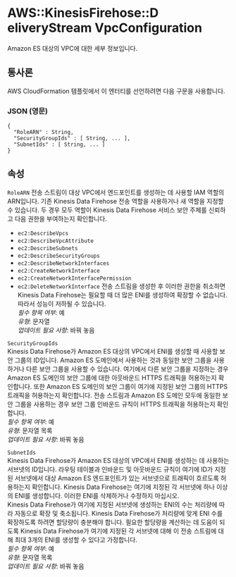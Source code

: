 # AWS::KinesisFirehose::D eliveryStream VpcConfiguration

Amazon ES 대상의 VPC에 대한 세부 정보입니다.

## 통사론

AWS CloudFormation 템플릿에서 이 엔터티를 선언하려면 다음 구문을 사용합니다.

### JSON (영문)

```
{
  "RoleARN" : String,
  "SecurityGroupIds" : [ String, ... ],
  "SubnetIds" : [ String, ... ]
}
```

## 속성

`RoleARN` 전송 스트림이 대상 VPC에서 엔드포인트를 생성하는 데 사용할 IAM 역할의 ARN입니다. 기존 Kinesis Data Firehose 전송 역할을 사용하거나 새 역할을 지정할 수 있습니다. 두 경우 모두 역할이 Kinesis Data Firehose 서비스 보안 주체를 신뢰하고 다음 권한을 부여하는지 확인합니다.

- `ec2:DescribeVpcs`
- `ec2:DescribeVpcAttribute`
- `ec2:DescribeSubnets`
- `ec2:DescribeSecurityGroups`
- `ec2:DescribeNetworkInterfaces`
- `ec2:CreateNetworkInterface`
- `ec2:CreateNetworkInterfacePermission`
- `ec2:DeleteNetworkInterface`
  전송 스트림을 생성한 후 이러한 권한을 취소하면 Kinesis Data Firehose는 필요할 때 더 많은 ENI를 생성하여 확장할 수 없습니다. 따라서 성능이 저하될 수 있습니다.  
  _필수 항목 여부_: 예  
  _유형_: 문자열  
  _업데이트 필요 사항_: 바꿔 놓음

`SecurityGroupIds`  
Kinesis Data Firehose가 Amazon ES 대상의 VPC에서 ENI를 생성할 때 사용할 보안 그룹의 ID입니다. Amazon ES 도메인에서 사용하는 것과 동일한 보안 그룹을 사용하거나 다른 보안 그룹을 사용할 수 있습니다. 여기에서 다른 보안 그룹을 지정하는 경우 Amazon ES 도메인의 보안 그룹에 대한 아웃바운드 HTTPS 트래픽을 허용하는지 확인합니다. 또한 Amazon ES 도메인의 보안 그룹이 여기에 지정된 보안 그룹의 HTTPS 트래픽을 허용하는지 확인합니다. 전송 스트림과 Amazon ES 도메인 모두에 동일한 보안 그룹을 사용하는 경우 보안 그룹 인바운드 규칙이 HTTPS 트래픽을 허용하는지 확인합니다.  
_필수 항목 여부_: 예  
_유형_: 문자열 목록  
_업데이트 필요 사항_: 바꿔 놓음

`SubnetIds`  
Kinesis Data Firehose가 Amazon ES 대상의 VPC에서 ENI를 생성하는 데 사용하는 서브넷의 ID입니다. 라우팅 테이블과 인바운드 및 아웃바운드 규칙이 여기에 ID가 지정된 서브넷에서 대상 Amazon ES 엔드포인트가 있는 서브넷으로 트래픽이 흐르도록 허용하는지 확인합니다. Kinesis Data Firehose는 여기에 지정된 각 서브넷에 하나 이상의 ENI를 생성합니다. 이러한 ENI를 삭제하거나 수정하지 마십시오.  
Kinesis Data Firehose가 여기에 지정된 서브넷에 생성하는 ENI의 수는 처리량에 따라 자동으로 확장 및 축소됩니다. Kinesis Data Firehose가 처리량에 맞게 ENI 수를 확장하도록 하려면 할당량이 충분해야 합니다. 필요한 할당량을 계산하는 데 도움이 되도록 Kinesis Data Firehose가 여기에 지정된 각 서브넷에 대해 이 전송 스트림에 대해 최대 3개의 ENI를 생성할 수 있다고 가정합니다.  
_필수 항목 여부_: 예  
_유형_: 문자열 목록  
_업데이트 필요 사항_: 바꿔 놓음
